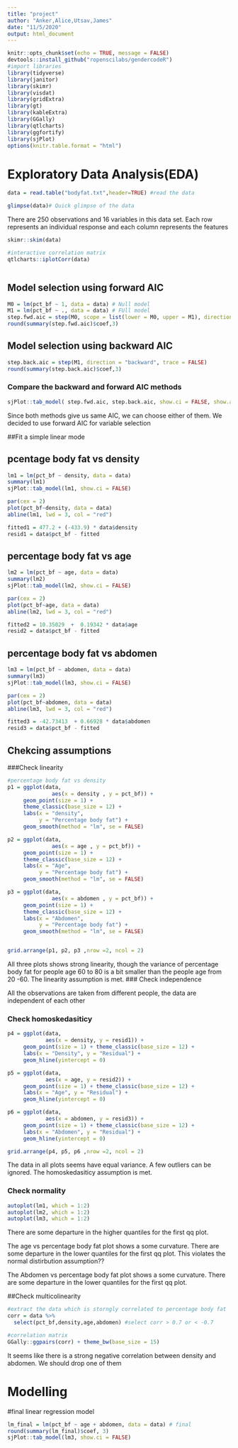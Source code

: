 ```yaml
---
title: "project"
author: "Anker,Alice,Utsav,James"
date: "11/5/2020"
output: html_document
---
```


```r
knitr::opts_chunk$set(echo = TRUE, message = FALSE)
devtools::install_github("ropenscilabs/gendercodeR")
#import libraries
library(tidyverse)
library(janitor)
library(skimr)
library(visdat)
library(gridExtra)
library(gt)
library(kableExtra)
library(GGally)
library(qtlcharts)
library(ggfortify) 
library(sjPlot)
options(knitr.table.format = "html")
```


# Exploratory Data Analysis(EDA)
```r
data = read.table("bodyfat.txt",header=TRUE) #read the data

glimpse(data)# Quick glimpse of the data
```
There are 250 observations and 16 variables in this data set. Each row represents an individual response and each column represents the features

```r
skimr::skim(data)
```
```r
#interactive correlation matrix
qtlcharts::iplotCorr(data)
```
```r

```


## Model selection using forward AIC

```r
M0 = lm(pct_bf ~ 1, data = data) # Null model
M1 = lm(pct_bf ~ ., data = data) # FUll model
step.fwd.aic = step(M0, scope = list(lower = M0, upper = M1), direction = "forward", trace = FALSE) 
round(summary(step.fwd.aic)$coef,3)
```
## Model selection using backward AIC
```r
step.back.aic = step(M1, direction = "backward", trace = FALSE) 
round(summary(step.back.aic)$coef,3)
```
### Compare the backward and forward AIC methods

```r
sjPlot::tab_model( step.fwd.aic, step.back.aic, show.ci = FALSE, show.aic = TRUE, dv.labels = c("Forward model", "Backward model") )
```

Since both methods give us same AIC, we can choose either of them. We decided to use forward AIC for variable selection


##Fit a simple linear mode

## pcentage body fat vs density
```r
lm1 = lm(pct_bf ~ density, data = data) 
summary(lm1)
sjPlot::tab_model(lm1, show.ci = FALSE)
```

```r
par(cex = 2) 
plot(pct_bf~density, data = data) 
abline(lm1, lwd = 3, col = "red")
```
```r
fitted1 = 477.2 + (-433.9) * data$density
resid1 = data$pct_bf - fitted
```

## percentage body fat vs age
```r
lm2 = lm(pct_bf ~ age, data = data) 
summary(lm2)
sjPlot::tab_model(lm2, show.ci = FALSE)
```
```r
par(cex = 2) 
plot(pct_bf~age, data = data) 
abline(lm2, lwd = 3, col = "red")
```
```r
fitted2 = 10.35029  +  0.19342 * data$age
resid2 = data$pct_bf - fitted
```

## percentage body fat vs abdomen
```r
lm3 = lm(pct_bf ~ abdomen, data = data) 
summary(lm3)
sjPlot::tab_model(lm3, show.ci = FALSE)
```

```r
par(cex = 2) 
plot(pct_bf~abdomen, data = data) 
abline(lm3, lwd = 3, col = "red")
```
```r
fitted3 = -42.73413  + 0.66928 * data$abdomen
resid3 = data$pct_bf - fitted
```


## Chekcing assumptions

###Check linearity
```r
#percentage body fat vs density
p1 = ggplot(data, 
              aes(x = density , y = pct_bf)) + 
     geom_point(size = 1) + 
     theme_classic(base_size = 12) + 
     labs(x = "density",
          y = "Percentage body fat") +
     geom_smooth(method = "lm", se = FALSE) 

p2 = ggplot(data, 
              aes(x = age , y = pct_bf)) + 
     geom_point(size = 1) + 
     theme_classic(base_size = 12) + 
     labs(x = "Age",
          y = "Percentage body fat") +
     geom_smooth(method = "lm", se = FALSE) 

p3 = ggplot(data, 
              aes(x = abdomen , y = pct_bf)) + 
     geom_point(size = 1) + 
     theme_classic(base_size = 12) + 
     labs(x = "Abdomen",
          y = "Percentage body fat") +
     geom_smooth(method = "lm", se = FALSE) 


grid.arrange(p1, p2, p3 ,nrow =2, ncol = 2)
```

All three plots shows strong linearity, though the variance of percentage body fat for people age 60 to 80 is a bit smaller than the people age from 20 -60. The linearity assumption is met.
### Check independence

All the observations are taken from different people, the data are independent of each other

### Check homoskedasiticy

```r
p4 = ggplot(data, 
            aes(x = density, y = resid1)) + 
     geom_point(size = 1) + theme_classic(base_size = 12) + 
     labs(x = "Density", y = "Residual") + 
     geom_hline(yintercept = 0) 

p5 = ggplot(data, 
            aes(x = age, y = resid2)) + 
     geom_point(size = 1) + theme_classic(base_size = 12) + 
     labs(x = "Age", y = "Residual") + 
     geom_hline(yintercept = 0) 

p6 = ggplot(data, 
            aes(x = abdomen, y = resid3)) + 
     geom_point(size = 1) + theme_classic(base_size = 12) + 
     labs(x = "Abdomen", y = "Residual") + 
     geom_hline(yintercept = 0) 

grid.arrange(p4, p5, p6 ,nrow =2, ncol = 2)
```
The data in all plots seems have equal variance. A few outliers can be ignored. The homoskedasiticy assumption is met.

### Check normality

```r
autoplot(lm1, which = 1:2)
autoplot(lm2, which = 1:2)
autoplot(lm3, which = 1:2)
```
There are some departure in the higher quantiles for the first qq plot.

The age vs percentage body fat plot shows a some curvature. There are some departure in the lower quantiles for the first qq plot. This violates the normal distirbution assumption??

The Abdomen vs percentage body fat plot shows a some curvature. There are some departure in the lower quantiles for the first qq plot.

##Check multicolinearity
```r
#extract the data which is storngly correlated to percentage body fat
corr = data %>%
  select(pct_bf,density,age,abdomen) #select corr > 0.7 or < -0.7

#correlation matrix
GGally::ggpairs(corr) + theme_bw(base_size = 15)
```
It seems like there is a strong negative correlation between density and abdomen. We should drop one of them

# Modelling

#final linear regression model
```r
lm_final = lm(pct_bf ~ age + abdomen, data = data) # final
round(summary(lm_final)$coef, 3)
sjPlot::tab_model(lm3, show.ci = FALSE)
```



